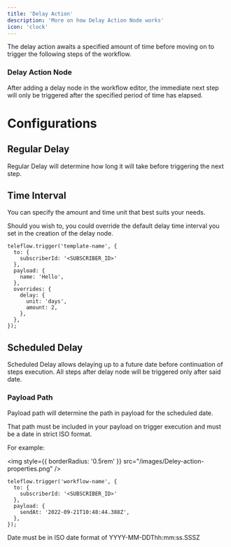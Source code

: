 ```yaml
---
title: 'Delay Action'
description: 'More on how Delay Action Node works'
icon: 'clock'
---
```


The delay action awaits a specified amount of time before moving on to trigger the following steps of the workflow.

### Delay Action Node

After adding a delay node in the workflow editor, the immediate next step will only be triggered after the specified period of time has elapsed.

# Configurations

## Regular Delay

Regular Delay will determine how long it will take before triggering the next step.

## Time Interval

You can specify the amount and time unit that best suits your needs.

Should you wish to, you could override the default delay time interval you set in the creation of the delay node.

```tsx
teleflow.trigger('template-name', {
  to: {
    subscriberId: '<SUBSCRIBER_ID>'
  },
  payload: {
    name: 'Hello',
  },
  overrides: {
    delay: {
      unit: 'days',
      amount: 2,
    },
  },
});
```

## Scheduled Delay

Scheduled Delay allows delaying up to a future date before continuation of steps execution. All steps after delay node will be triggered only after said date.

### Payload Path[](https://docs.teleflow.khulnasoft.com/platform/delay#payload-path)

Payload path will determine the path in payload for the scheduled date.

That path must be included in your payload on trigger execution and must be a date in strict ISO format.

For example:

<img
  style={{ borderRadius: '0.5rem' }}
  src="/images/Deley-action-properties.png"
/>

```tsx
teleflow.trigger('workflow-name', {
  to: {
    subscriberId: '<SUBSCRIBER_ID>'
  },
  payload: {
    sendAt: '2022-09-21T10:48:44.388Z',
  },
});
```

<Note>
Date must be in ISO date format of YYYY-MM-DDThh:mm:ss.SSSZ
</Note>

